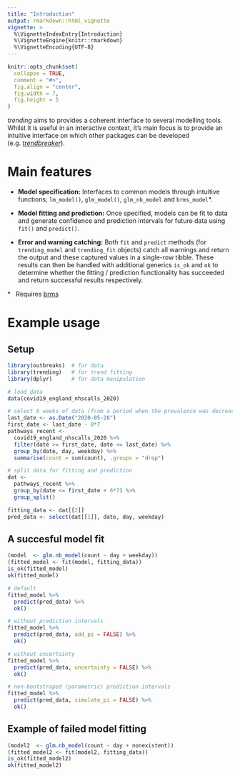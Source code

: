 ```yaml
---
title: "Introduction"
output: rmarkdown::html_vignette
vignette: >
  %\VignetteIndexEntry{Introduction}
  %\VignetteEngine{knitr::rmarkdown}
  %\VignetteEncoding{UTF-8}
---
```


```r
knitr::opts_chunk$set(
  collapse = TRUE,
  comment = "#>",
  fig.align = "center",
  fig.width = 7,
  fig.height = 5
)
```

*trending* aims to provides a coherent interface to several modelling tools.
Whilst it is useful in an interactive context, it's main focus is to provide
an intuitive interface on which other packages can be developed
(e.g. [*trendbreaker*](https://github.com/reconhub/trendbreaker)).

# Main features

- **Model specification:** Interfaces to common models through intuitive
  functions; `lm_model()`, `glm_model()`, `glm_nb_model` and `brms_model`*.

- **Model fitting and prediction:** Once specified, models can be fit to data
  and generate confidence and prediction intervals for future data using `fit()`
  and `predict()`.

- **Error and warning catching:** Both `fit` and `predict` methods (for
  `trending_model` and `trending_fit` objects) catch all warnings and return
  the output and these captured values in a single-row tibble. These results
  can then be handled with additional generics `is_ok` and `ok` to determine
  whether the fitting / prediction functionality has succeeded and return
  successful results respectively.

\* &nbsp; Requires [brms](https://CRAN.R-project.org/package=brms)

# Example usage

## Setup
```r
library(outbreaks)  # for data
library(trending)   # for trend fitting
library(dplyr)      # for data manipulation

# load data
data(covid19_england_nhscalls_2020)

# select 6 weeks of data (from a period when the prevalence was decreasing)
last_date <- as.Date("2020-05-28")
first_date <- last_date - 8*7
pathways_recent <-
  covid19_england_nhscalls_2020 %>%
  filter(date >= first_date, date <= last_date) %>%
  group_by(date, day, weekday) %>%
  summarise(count = sum(count), .groups = "drop")

# split data for fitting and prediction
dat <-
  pathways_recent %>%
  group_by(date <= first_date + 6*7) %>%
  group_split()

fitting_data <- dat[[2]]
pred_data <- select(dat[[1]], date, day, weekday)
```

## A succesful model fit
```r
(model  <- glm.nb_model(count ~ day + weekday))
(fitted_model <- fit(model, fitting_data))
is_ok(fitted_model)
ok(fitted_model)

# default
fitted_model %>% 
  predict(pred_data) %>%
  ok()

# without prediction intervals
fitted_model %>% 
  predict(pred_data, add_pi = FALSE) %>% 
  ok()

# without uncertainty
fitted_model %>% 
  predict(pred_data, uncertainty = FALSE) %>% 
  ok()

# non-bootstraped (parametric) prediction intervals
fitted_model %>% 
  predict(pred_data, simulate_pi = FALSE) %>% 
  ok()
```

## Example of failed model fitting
```r
(model2  <- glm.nb_model(count ~ day + nonexistent))
(fitted_model2 <- fit(model2, fitting_data))
is_ok(fitted_model2)
ok(fitted_model2)
```
